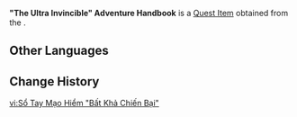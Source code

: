 {{Item Infobox
|id           = 120007
|image        = Book Thick Notebook.png
|type         = Quest Items
|quality      = 1
|description  = The Adventure Handbook left in the secret base seems to have recorded the children's adventure stories and various interesting anectodes, though the meandering scribbles make them nigh illegible...
|source1      = [[Vimana Agama: Royinjan's Chapter]]
|source2      = 
|source3      = 
|source4      = 
|source5      = 
}}
'''"The Ultra Invincible" Adventure Handbook''' is a [[Quest Item]] obtained from the {{Quest|Vimana Agama: Royinjan's Chapter}}.
<!--
==Location==
<gallery>

</gallery>
-->
==Other Languages==
{{Other Languages
|en      = "The Ultra Invincible" Adventure Handbook
|zhs     = 「终极无敌」的冒险手册
|zhs_rm  = "Zhōngjí Wúdí" de Màoxiǎn Shǒucè
|zht     = 「終極無敵」的冒險手冊
|zht_rm  = "Zhōngjí Wúdí" de Màoxiǎn Shǒucè
|ja      = 「究極無敵」な冒険手帳
|ja_rm   = "Kyuukyoku Muteki" na Bouken Techou
|ko      = 「천하무적」 모험 핸드북
|es      = Manual del aventurero del “Ultrainvicto”
<!-- |es_tl   = Adventurer Manual "Ultrainvincible" -->
|fr      = Manuel d'aventure de «&nbsp;l'ultra-invulnérable&nbsp;»
|ru      = Дневник приключений «Непобедимого»
|th      = คู่มือการผจญภัยที่ "สุดไร้เทียมทาน"
|th_rm   = Kuu Mue Karn Pah Jhon Pai Thii "Suud Rai Theam Than"
|vi      = Sổ Tay Mạo Hiểm "Bất Khả Chiến Bại"
|de      = „Das unvergleichliche ultimative“ Abenteuerhandbuch
|id      = Buku Petualangan "Super Tak Terkalahkan"
|pt      = Manual de Aventura do "Ultrainvencível"
|tr      = "En Kusursuz" Macera El Kitabı
|it      = Manuale dell'avventuriere "Ultra invincibile"
}}

==Change History==
{{Change History|3.0}}

[[vi:Sổ Tay Mạo Hiểm "Bất Khả Chiến Bại"]]